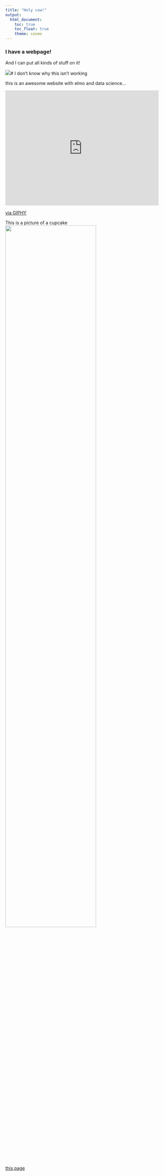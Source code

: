 ```yaml
---
title: "Holy cow!"
output: 
  html_document:
    toc: true
    toc_float: true
    theme: cosmo
---
```


### I have a webpage!

And I can put all kinds of stuff on it!

![](https://giphy.com/gifs/sesamestreet-sesame-street-50th-anniversary-kyLYXonQYYfwYDIeZl)# I don't know why this isn't working

this is an awesome website with elmo and data science...

<iframe src="https://giphy.com/embed/kyLYXonQYYfwYDIeZl" width="480" height="360" style="" frameBorder="0" class="giphy-embed" allowFullScreen></iframe><p><a href="https://giphy.com/gifs/sesamestreet-sesame-street-50th-anniversary-kyLYXonQYYfwYDIeZl">via GIPHY</a></p>

This is a picture of a cupcake
<img src="Cupcake.jpg" style="width:75%">

[this page](about.html)
